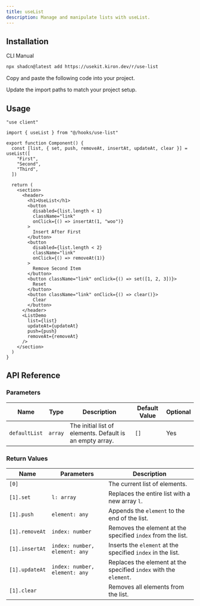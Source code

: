 ```yaml
---
title: useList
description: Manage and manipulate lists with useList.
---
```


<ComponentPreview name="use-list-demo" />

## Installation

<Tabs defaultValue="cli">

<TabsList>
  <TabsTrigger value="cli">CLI</TabsTrigger>
  <TabsTrigger value="manual">Manual</TabsTrigger>
</TabsList>

<TabsContent value="cli">

```bash
npx shadcn@latest add https://usekit.kiron.dev/r/use-list
```

</TabsContent>

<TabsContent value="manual">

<Steps>

<Step>Copy and paste the following code into your project.</Step>

<ComponentSource name="use-list" />

<Step>Update the import paths to match your project setup.</Step>

</Steps>

</TabsContent>

</Tabs>

## Usage

```tsx {3, 6-10}
"use client"

import { useList } from "@/hooks/use-list"

export function Component() {
  const [list, { set, push, removeAt, insertAt, updateAt, clear }] = useList([
    "First",
    "Second",
    "Third",
  ])

  return (
    <section>
      <header>
        <h1>UseList</h1>
        <button
          disabled={list.length < 1}
          className="link"
          onClick={() => insertAt(1, "woo")}
        >
          Insert After First
        </button>
        <button
          disabled={list.length < 2}
          className="link"
          onClick={() => removeAt(1)}
        >
          Remove Second Item
        </button>
        <button className="link" onClick={() => set([1, 2, 3])}>
          Reset
        </button>
        <button className="link" onClick={() => clear()}>
          Clear
        </button>
      </header>
      <ListDemo
        list={list}
        updateAt={updateAt}
        push={push}
        removeAt={removeAt}
      />
    </section>
  )
}
```

## API Reference

### Parameters

| Name          | Type    | Description                                              | Default Value | Optional |
| ------------- | ------- | -------------------------------------------------------- | ------------- | -------- |
| `defaultList` | `array` | The initial list of elements. Default is an empty array. | `[]`          | Yes      |

### Return Values

| Name           | Parameters                    | Description                                                       |
| -------------- | ----------------------------- | ----------------------------------------------------------------- |
| `[0]`          |                               | The current list of elements.                                     |
| `[1].set`      | `l: array`                    | Replaces the entire list with a new array `l`.                    |
| `[1].push`     | `element: any`                | Appends the `element` to the end of the list.                     |
| `[1].removeAt` | `index: number`               | Removes the element at the specified `index` from the list.       |
| `[1].insertAt` | `index: number, element: any` | Inserts the `element` at the specified `index` in the list.       |
| `[1].updateAt` | `index: number, element: any` | Replaces the element at the specified `index` with the `element`. |
| `[1].clear`    |                               | Removes all elements from the list.                               |
